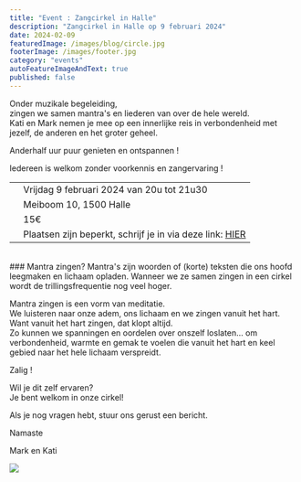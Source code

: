 ```yaml
---
title: "Event : Zangcirkel in Halle"
description: "Zangcirkel in Halle op 9 februari 2024"
date: 2024-02-09
featuredImage: /images/blog/circle.jpg
footerImage: /images/footer.jpg
category: "events"
autoFeatureImageAndText: true
published: false
---
```


Onder muzikale begeleiding,  
zingen we samen mantra's en liederen van over de hele wereld.  
Kati en Mark nemen je mee op een innerlijke reis in verbondenheid met jezelf, de anderen en het groter geheel.

Anderhalf uur puur genieten en ontspannen !

Iedereen is welkom zonder voorkennis en zangervaring !

|  | |
| :---: | --- |
|<CalendarIcon/>| Vrijdag 9 februari 2024 van 20u tot 21u30 |
| <LocationIcon/> | Meiboom 10, 1500 Halle | 
| <MoneyIcon/> | 15€ | 
| <BellIcon/> | Plaatsen zijn beperkt, schrijf je in via deze link: [HIER](https://docs.google.com/forms/d/e/1FAIpQLSeZrz6rYcda0rHMVTAw0RP9NeyDg_KaA98BfLHxRr6Nii_iVQ/viewform) | 

<br/>
### Mantra zingen?
Mantra's zijn woorden of (korte) teksten die ons hoofd leegmaken en lichaam opladen.
Wanneer we ze samen zingen in een cirkel wordt de trillingsfrequentie nog veel hoger.

Mantra zingen is een vorm van meditatie.  
We luisteren naar onze adem, ons lichaam en we zingen vanuit het hart.  
Want vanuit het hart zingen, dat klopt altijd.  
Zo kunnen we spanningen en oordelen over onszelf loslaten… om verbondenheid, warmte en gemak te voelen die vanuit het hart en keel gebied naar het hele lichaam verspreidt.

Zalig !

Wil je dit zelf ervaren?  
Je bent welkom in onze cirkel!

Als je nog vragen hebt, stuur ons gerust een bericht.

Namaste

Mark en Kati

<Content fullwidth height="50vh">
  <Image src="/images/blog/zangcirkel.jpg" noContainer/>
</Content>
